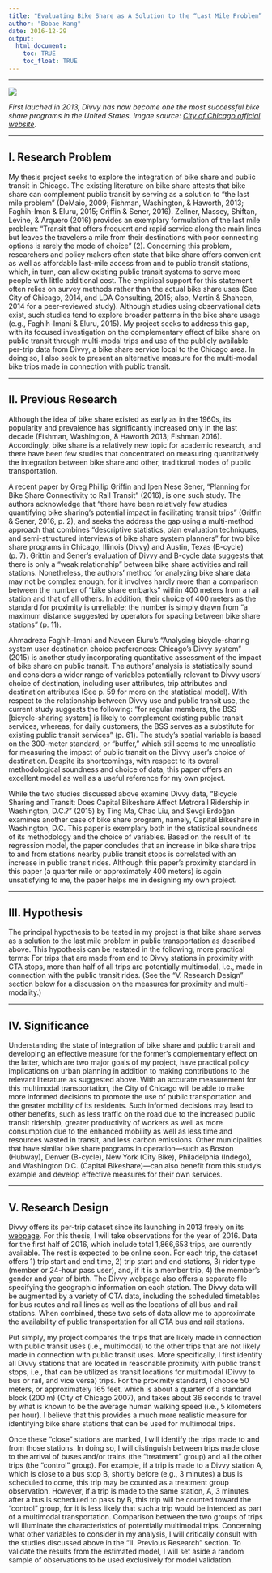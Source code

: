 ```yaml
---
title: "Evaluating Bike Share as A Solution to the “Last Mile Problem” in Public Transit"
author: "Bobae Kang"
date: 2016-12-29
output:
  html_document:
    toc: TRUE
    toc_float: TRUE
---
```

***
![](https://www.cityofchicago.org/content/dam/city/depts/cdot/Divvy/divvydockweb.jpg)
  
*First lauched in 2013, Divvy has now become one the most successful bike share programs in the United States. Imgae source: [City of Chicago official website](https://www.cityofchicago.org/city/en/depts/cdot/provdrs/bike/news/2013/jul/divvy_bikes_off_toafaststart.html).*

***
## I. Research Problem 
My thesis project seeks to explore the integration of bike share and public transit in Chicago. The existing literature on bike share attests that bike share can complement public transit by serving as a solution to “the last mile problem” (DeMaio, 2009; Fishman, Washington, & Haworth, 2013; Faghih-Iman & Eluru, 2015; Griffin & Sener, 2016). Zellner, Massey, Shiftan, Levine, & Arquero (2016) provides an exemplary formulation of the last mile problem: “Transit that offers frequent and rapid service along the main lines but leaves the travelers a mile from their destinations with poor connecting options is rarely the mode of choice” (2). Concerning this problem, researchers and policy makers often state that bike share offers convenient as well as affordable last-mile access from and to public transit stations, which, in turn, can allow existing public transit systems to serve more people with little additional cost. The empirical support for this statement often relies on survey methods rather than the actual bike share uses (See City of Chicago, 2014, and LDA Consulting, 2015; also, Martin & Shaheen, 2014 for a peer-reviewed study). Although studies using observational data exist, such studies tend to explore broader patterns in the bike share usage (e.g., Faghih-Imani & Eluru, 2015). My project seeks to address this gap, with its focused investigation on the complementary effect of bike share on public transit through multi-modal trips and use of the publicly available per-trip data from Divvy, a bike share service local to the Chicago area. In doing so, I also seek to present an alternative measure for the multi-modal bike trips made in connection with public transit.

***
## II. Previous Research
Although the idea of bike share existed as early as in the 1960s, its popularity and prevalence has significantly increased only in the last decade (Fishman, Washington, & Haworth 2013; Fishman 2016). Accordingly, bike share is a relatively new topic for academic research, and there have been few studies that concentrated on measuring quantitatively the integration between bike share and other, traditional modes of public transportation. 
  
A recent paper by Greg Phillip Griffin and Ipen Nese Sener, “Planning for Bike Share Connectivity to Rail Transit” (2016), is one such study. The authors acknowledge that “there have been relatively few studies quantifying bike sharing’s potential impact in facilitating transit trips” (Griffin & Sener, 2016, p. 2), and seeks the address the gap using a multi-method approach that combines “descriptive statistics, plan evaluation techniques, and semi-structured interviews of bike share system planners” for two bike share programs in Chicago, Illinois (Divvy) and Austin, Texas (B-cycle) (p. 7). Grittin and Sener’s evaluation of Divvy and B-cycle data suggests that there is only a “weak relationship” between bike share activities and rail stations. Nonetheless, the authors’ method for analyzing bike share data may not be complex enough, for it involves hardly more than a comparison between the number of “bike share embarks” within 400 meters from a rail station and that of all others. In addition, their choice of 400 meters as the standard for proximity is unreliable; the number is simply drawn from “a maximum distance suggested by operators for spacing between bike share stations” (p. 11).

Ahmadreza Faghih-Imani and Naveen Eluru’s “Analysing bicycle-sharing system user destination choice preferences: Chicago’s Divvy system” (2015) is another study incorporating quantitative assessment of the impact of bike share on public transit. The authors’ analysis is statistically sound and considers a wider range of variables potentially relevant to Divvy users’ choice of destination, including user attributes, trip attributes and destination attributes (See p. 59 for more on the statistical model). With respect to the relationship between Divvy use and public transit use, the current study suggests the following: “for regular members, the BSS [bicycle-sharing system] is likely to complement existing public transit services, whereas, for daily customers, the BSS serves as a substitute for existing public transit services” (p. 61). The study’s spatial variable is based on the 300-meter standard, or “buffer,” which still seems to me unrealistic for measuring the impact of public transit on the Divvy user’s choice of destination. Despite its shortcomings, with respect to its overall methodological soundness and choice of data, this paper offers an excellent model as well as a useful reference for my own project.

While the two studies discussed above examine Divvy data, “Bicycle Sharing and Transit: Does Capital Bikeshare Affect Metrorail Ridership in Washington, D.C.?” (2015) by Ting Ma, Chao Liu, and Sevgi Erdoğan examines another case of bike share program, namely, Capital Bikeshare in Washington, D.C. This paper is exemplary both in the statistical soundness of its methodology and the choice of variables. Based on the result of its regression model, the paper concludes that an increase in bike share trips to and from stations nearby public transit stops is correlated with an increase in public transit rides. Although this paper’s proximity standard in this paper (a quarter mile or approximately 400 meters) is again unsatisfying to me, the paper helps me in designing my own project.


***
## III. Hypothesis
The principal hypothesis to be tested in my project is that bike share serves as a solution to the last mile problem in public transportation as described above. This hypothesis can be restated in the following, more practical terms: For trips that are made from and to Divvy stations in proximity with CTA stops, more than half of all trips are potentially multimodal, i.e., made in connection with the public transit rides. (See the “V. Research Design” section below for a discussion on the measures for proximity and multi-modality.)

***
## IV. Significance
Understanding the state of integration of bike share and public transit and developing an effective measure for the former’s complementary effect on the latter, which are two major goals of my project, have practical policy implications on urban planning in addition to making contributions to the relevant literature as suggested above. With an accurate measurement for this multimodal transportation, the City of Chicago will be able to make more informed decisions to promote the use of public transportation and the greater mobility of its residents. Such informed decisions may lead to other benefits, such as less traffic on the road due to the increased public transit ridership, greater productivity of workers as well as more consumption due to the enhanced mobility as well as less time and resources wasted in transit, and less carbon emissions. Other municipalities that have similar bike share programs in operation—such as Boston (Hubway), Denver (B-cycle), New York (City Bike), Philadelphia (Indego), and Washington D.C. (Capital Bikeshare)—can also benefit from this study’s example and develop effective measures for their own services.

***
## V. Research Design
Divvy offers its per-trip dataset since its launching in 2013 freely on its [webpage](https://www.divvybikes.com/data). For this thesis, I will take observations for the year of 2016. Data for the first half of 2016, which include total 1,866,653 trips, are currently available. The rest is expected to be online soon. For each trip, the dataset offers 1) trip start and end time, 2) trip start and end stations, 3) rider type (member or 24-hour pass user), and, if it is a member trip, 4) the member’s gender and year of birth. The Divvy webpage also offers a separate file specifying the geographic information on each station. The Divvy data will be augmented by a variety of CTA data, including the scheduled timetables for bus routes and rail lines as well as the locations of all bus and rail stations. When combined, these two sets of data allow me to approximate the availability of public transportation for all CTA bus and rail stations.
  
Put simply, my project compares the trips that are likely made in connection with public transit uses (i.e., multimodal) to the other trips that are not likely made in connection with public transit uses. More specifically, I first identify all Divvy stations that are located in reasonable proximity with public transit stops, i.e., that can be utilized as transit locations for multimodal (Divvy to bus or rail, and vice versa) trips. For the proximity standard, I choose 50 meters, or approximately 165 feet, which is about a quarter of a standard block (200 m) (City of Chicago 2007), and takes about 36 seconds to travel by what is known to be the average human walking speed (i.e., 5 kilometers per hour). I believe that this provides a much more realistic measure for identifying bike share stations that can be used for multimodal trips. 
  
Once these “close” stations are marked, I will identify the trips made to and from those stations. In doing so, I will distinguish between trips made close to the arrival of buses and/or trains (the “treatment” group) and all the other trips (the “control” group). For example, if a trip is made to a Divvy station A, which is close to a bus stop B, shortly before (e.g., 3 minutes) a bus is scheduled to come, this trip may be counted as a treatment group observation. However, if a trip is made to the same station, A, 3 minutes after a bus is scheduled to pass by B, this trip will be counted toward the “control” group, for it is less likely that such a trip would be intended as part of a multimodal transportation. Comparison between the two groups of trips will illuminate the characteristics of potentially multimodal trips. Concerning what other variables to consider in my analysis, I will critically consult with the studies discussed above in the “II. Previous Research” section. To validate the results from the estimated model, I will set aside a random sample of observations to be used exclusively for model validation.